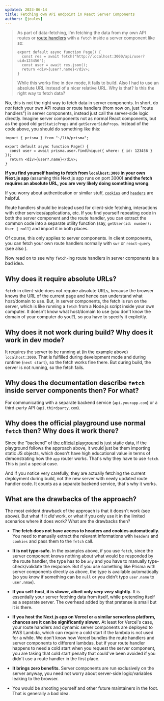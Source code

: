 ```yaml
---
updated: 2023-06-14
title: Fetching own API endpoint in React Server Components
authors: [joulev]
---
```


> As part of data-fetching, I'm fetching the data from my own API routes or
> [route handlers](https://nextjs.org/docs/app/building-your-application/routing/router-handlers)
> with a `fetch` inside a server component like so:
>
> ```tsx
> export default async function Page() {
>   const res = await fetch("http://localhost:3000/api/user?uid=123456");
>   const user = await res.json();
>   return <div>{user?.name}</div>;
> }
> ```
>
> While this works fine in dev mode, it fails to build. Also I had to use an absolute URL instead of
> a nicer relative URL. Why is that? Is this the right way to fetch data?

No, this is not the right way to fetch data in server components. In short, do _not_ fetch your own
API routes or route handlers (from now on, just "route handlers") in server components, instead just
call the server-side logic directly. Imagine server components not as normal React components, but
as the good old `getStaticProps` and `getServerSideProps`. Instead of the code above, you should do
something like this:

```tsx
import { prisma } from "~/lib/prisma";

export default async function Page() {
  const user = await prisma.user.findUnique({ where: { id: 123456 } });
  return <div>{user?.name}</div>;
}
```

**If you find yourself having to fetch from `localhost:3000` in your own Next.js app** (assuming
this Next.js app runs on port 3000) **and the fetch requires an absolute URL, you are very likely
doing something wrong**.

If you worry about authentication or similar stuff,
[`cookies`](https://nextjs.org/docs/app/api-reference/functions/cookies) and
[`headers`](https://nextjs.org/docs/app/api-reference/functions/headers) are helpful.

Route handlers should be instead used for client-side fetching, interactions with other
services/applications, etc. If you find yourself repeating code in both the server component and the
route handler, you can extract the common code into a separate utility function (say,
`getUser(id: number): User | null`) and import it in both places.

Of course, this only applies to server components. In client components, you can fetch your own
route handlers normally with `swr` or `react-query` (see also
<Question id="when-is-a-component-a-client-component-in-the-app-router" />).

Now read on to see why `fetch`-ing route handlers in server components is a bad idea.

## Why does it require absolute URLs?

`fetch` in client-side does not require absolute URLs, because the browser knows the URL of the
current page and hence can understand what host/domain to use. But, in server components, the fetch
is run on the server, which is like running a `fetch` from a Node.js script inside your own
computer. It doesn't know what host/domain to use (you don't know the domain of your computer do
you?), so you have to specify it explicitly.

## Why does it not work during build? Why does it work in dev mode?

It requires the server to be running at (in the example above) `localhost:3000`. That is fulfilled
during development mode and during runtime (`next start`), so the fetch works fine there. But during
build, the server is not running, so the fetch fails.

## Why does the documentation describe `fetch` inside server components then? For what?

For communicating with a separate backend service (`api.yourapp.com`) or a third-party API
(`api.thirdparty.com`).

## Why does the official playground use normal `fetch` then? Why does it work there?

Since the "backend" of [the official playground](https://github.com/vercel/app-playground) is just
static data, if the playground follows the approach above, it would just be them importing static JS
objects, which doesn't have high educational value in terms of demonstrating how the `app` router
works. That's why they have to use `fetch`. This is just a special case.

And if you notice very carefully, they are actually fetching the current deployment during build,
not the new server with newly updated route handler code. It counts as a separate backend service,
that's why it works.

## What are the drawbacks of the approach?

The most evident drawback of the approach is that it doesn't work (see above). But what if it _did_
work, or what if you only use it in the limited scenarios where it does work? What are the drawbacks
then?

- **The fetch does not have access to headers and cookies automatically.** You need to manually
  extract the relevant informations with `headers` and `cookies` and pass them to the `fetch` call.

- **It is not type-safe.** In the examples above, if you use `fetch`, since the server component
  knows nothing about what would be responded by the route handler, the type has to be `any` and you
  have to manually type-check/validate the response. But if you use something like Prisma with
  server components directly as above, the type is available automatically (so you know if something
  can be `null` or you didn't typo `user.name` to `user.nmae`).

- **If you self-host, it is slower, albeit only _very very_ slightly.** It is essentially your
  server fetching data from itself, while pretending itself as a separate server. The overhead added
  by that pretense is small but it is there.

- **If you host the Next.js app on Vercel or a similar serverless platform, chances are it can be
  significantly slower.** At least for Vercel's case, your route handlers and dynamic server
  components are deployed to AWS Lambda, which can require a cold start if the lambda is not used
  for a while. We don't know how Vercel bundles the route handlers and server components to
  different lambdas, but if your route handler happens to need a cold start when you request the
  server component, you are taking that cold start penalty that could've been avoided if you didn't
  use a route handler in the first place.

- **It brings zero benefits.** Server components are run exclusively on the server anyway, you need
  not worry about server-side logic/variables leaking to the browser.

- You would be shooting yourself and other future maintainers in the foot. That is generally a bad
  idea.

